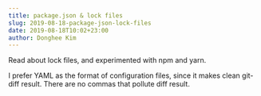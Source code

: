```yaml
---
title: package.json & lock files
slug: 2019-08-18-package-json-lock-files
date: 2019-08-18T10:02+23:00
author: Donghee Kim
---
```


Read about lock files, and experimented with npm and yarn.

I prefer YAML as the format of configuration files, since it makes clean git-diff
result. There are no commas that pollute diff result.